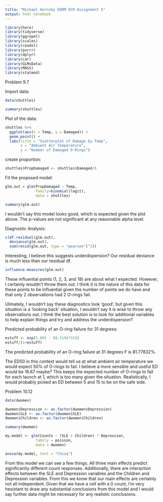 ---
title: "Michael Hornsby EDRM 878 Assignment 5"
output: html_notebook
---

```{r include=FALSE}
library(here)
library(tidyverse)
library(ggrepel)
library(scales)
library(readxl)
library(purrr)
library(dplyr)
library(car)
library(GLMsData)
library(MASS)
library(statmod)
```

Problem 9.7

Import data:

```{r}
data(shuttles)

summary(shuttles)
```

Plot of the data:

```{r}
shuttles %>% 
  ggplot(aes(x = Temp, y = Damaged)) +
  geom_point() +
  labs(title = "Scatterplot of Damage by Temp",
       x = "Ambient Air Temperature",
       y = "Number of Damaged O-Rings")
```

create proportion:

```{r}
shuttles$PropDamaged <- shuttles$Damaged/6
```




Fit the proposed model:

```{r}
glm.out = glm(PropDamaged ~ Temp,
              family=binomial(logit),
              data = shuttles)

summary(glm.out)
```

I wouldn't say this model looks good, which is expected given the plot above.  The p-values are not significant at any reasonable alpha level.


Diagnostic Analysis:

```{r}
c(df.residual(glm.out),
  deviance(glm.out),
  sum(resid(glm.out, type = "pearson")^2))

```

Interesting, I believe this suggests underdispersion?  Our residual deviance is much less than our residual df.

```{r}
influence.measures(glm.out)
```

These influential points (1, 2, 3, and 18) are about what I expected.  However, I certainly wouldn't throw them out.  I think it is the nature of this data for these points to be influential given the number of points we do have and that only 2 observations had 2 O-rings fail.

Ulimately, I wouldn't say these diagnostics look 'good', but given this situation is a 'looking back' situation, I wouldn't say it is wise to throw any observations out.  I think the best solution is to look for additional variables to help explain things and try and address the underdispersion?


Predicted probability of an O-ring failure for 31 degrees:

```{r}
estuff <- exp(5.085 - (0.1156*31))
estuff/(1+estuff)
```

The predicted probability of an O-ring failure at 31 degrees F is 81.77832%.

The ED50 in this context would tell us at what ambient air temperature we would expect 50% of O-rings to fail. I believe a more sensible and useful ED would be 16.67 maybe?  This keeps the expected number of O-rings to fail for each launch at 1, which is too many given the situation. Realistically, I would probably picked an ED between 5 and 15 to be on the safe side.



Problem 10.12

```{r}
data(dwomen)

dwomen$Depression <- as.factor(dwomen$Depression)
dwomen$SLE <- as.factor(dwomen$SLE)
dwomen$Children <- as.factor(dwomen$Children)

summary(dwomen)
```



```{r}
my.model <- glm(Counts ~ (SLE + Children) * Depression,
              family = poisson,
              data = dwomen)

anova(my.model, test = "Chisq")
```

From this model we can see a few things. All three main effects predict significantly different count responses.  Additionally, there are interaction effects between the SLE and Depression variables and the Children and Depression variables.  From this we know that our main effects are certainly not all independent.  Given that we have a cell with a 0 count, I'm very hesistant to draw any substantial conclusions from this model and I would say further data might be necessary for any realistic conclusions.


